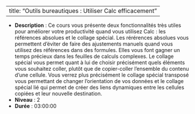 
---
title: "Outils bureautiques : Utiliser Calc efficacement"
---


- **Description** : Ce cours vous présente deux fonctionnalités très utiles pour améliorer votre productivité quand vous utilisez Calc : les références absolues et le collage spécial. Les rérérences absolues vous permettent d’éviter de faire des ajustements manuels quand vous utilisez des références dans des formules. Elles vous font gagner un temps précieux dans les feuilles de calculs complexes. Le collage spécial vous permet quant à lui de choisir précisément quels éléments vous souhaitez coller, plutôt que de copier-coller l’ensemble du contenu d’une cellule. Vous verrez plus précisément le collage spécial transposé vous permettant de changer l’orientation de vos données et le collage spécial lié qui permet de créer des liens dynamiques entre les cellules copiées et leur nouvelle destination. 
- **Niveau** : 2
- **Durée** : 03:00:00

